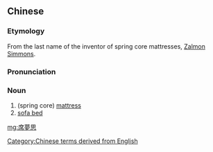 {{also|席梦思}}
==Chinese==
{{zh-forms|s=席梦思}}

===Etymology===
From the last name of the inventor of spring core mattresses, [[w:Zalmon G. Simmons|Zalmon Simmons]].

===Pronunciation===
{{zh-pron
|m=xímèngsī
|cat=n
}}

===Noun===
{{zh-noun}}

# (spring core) [[mattress]]
# [[sofa bed]]

[[Category:Chinese terms derived from English]]

[[mg:席夢思]]